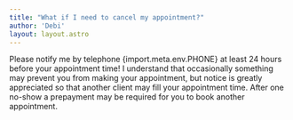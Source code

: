 ```yaml
---
title: "What if I need to cancel my appointment?"
author: 'Debi'
layout: layout.astro
---
```


Please notify me by telephone {import.meta.env.PHONE} at least 24 hours before your appointment time! I understand that occasionally something may prevent you from making your appointment, but notice is greatly appreciated so that another client may fill your appointment time. After one no-show a prepayment may be required for you to book another appointment. 
